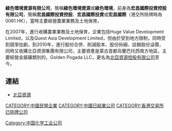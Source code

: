 '''綠色環境資源有限公司'''，簡稱'''綠色環境資源'''或'''綠色環境'''，前身為'''宏昌國際投資控股有限公司'''，簡稱'''宏昌國際投資控股'''、'''宏昌國際投資'''或'''宏昌國際'''（港交所除牌時為0061.HK），當時主要經營農業業務及土地保育。

在2007年，進行收購農業業務及土地保育，企業包括Huge Value Development Limited，以及Quest Asia Development Limited，但由於受到地方限制，同時受到競爭加劇，到2010年，進行股份合併、削減股本、股份拆細、註銷股份溢價，同時又收購北亞資源集團有限公司，主要資產是蒙古首都烏蘭巴托西南方地區，主要經營金屬礦類別的，Golden Pogada LLC，更名為[[北亞資源控股有限公司|北亞資源控股有限公司]]至今。

==連結==
*[http://www.northasiaresources.com/ 北亞資源] {{Wayback|url=http://www.northasiaresources.com/ |date=20110908175302 }}

[[CATEGORY:中國民營企業|CATEGORY:中國民營企業]]
[[CATEGORY:中國已結業公司|CATEGORY:中國已結業公司]]
[[CATEGORY:香港交易所已除牌公司|CATEGORY:香港交易所已除牌公司]]
[[Category:中国化学工业公司|Category:中国化学工业公司]]